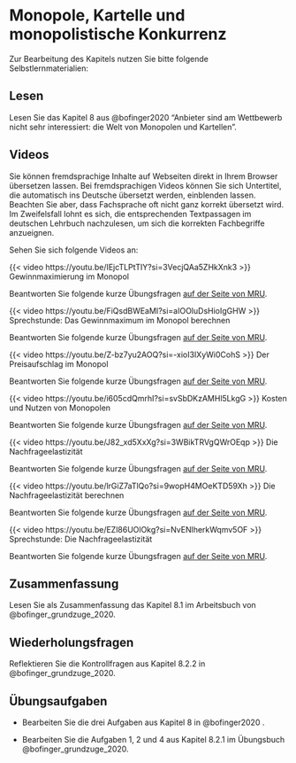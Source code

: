 # Monopole, Kartelle und monopolistische Konkurrenz

Zur Bearbeitung des Kapitels nutzen Sie bitte folgende Selbstlernmaterialien:

## Lesen

Lesen Sie das Kapitel 8 aus @bofinger2020 "Anbieter sind am Wettbewerb nicht sehr interessiert: die Welt von Monopolen und Kartellen".

## Videos

::: {.callout-important title="Praktischer Hinweis"}
Sie können fremdsprachige Inhalte auf Webseiten direkt in Ihrem Browser übersetzen lassen. Bei fremdsprachigen Videos können Sie sich Untertitel, die automatisch ins Deutsche übersetzt werden, einblenden lassen. Beachten Sie aber, dass Fachsprache oft nicht ganz korrekt übersetzt wird. Im Zweifelsfall lohnt es sich, die entsprechenden Textpassagen im deutschen Lehrbuch nachzulesen, um sich die korrekten Fachbegriffe anzueignen.
:::

Sehen Sie sich folgende Videos an:

::: {#vid-mono1}
{{< video https://youtu.be/IEjcTLPtTIY?si=3VecjQAa5ZHkXnk3 >}} 
Gewinnmaximierung im Monopol
:::

Beantworten Sie folgende kurze Übungsfragen [auf der Seite von MRU](https://mru.org/practice-questions/maximizing-profit-under-monopoly-practice-questions){target=_blank}.

::: {.callout-tip collapse="true" title="Video: Sprechstunde: Das Gewinnmaximum im Monopol berechnen"}
<div>

::: {#vid-mon2}
{{< video https://youtu.be/FiQsdBWEaMI?si=aIOOluDsHioIgGHW >}} 
Sprechstunde: Das Gewinnmaximum im Monopol berechnen
:::

</div>

Beantworten Sie folgende kurze Übungsfragen [auf der Seite von MRU](https://mru.org/practice-questions/office-hours-calculating-monopoly-profit-practice-questions){target=_blank}.
:::

::: {.callout-tip collapse="true" title="Video: Der Preisaufschlag im Monopol"}
<div>

::: {#vid-mon3}
{{< video https://youtu.be/Z-bz7yu2AOQ?si=-xioI3IXyWi0CohS >}} 
Der Preisaufschlag im Monopol
:::

</div>

Beantworten Sie folgende kurze Übungsfragen [auf der Seite von MRU](https://mru.org/practice-questions/monopoly-markup-practice-questions){target=_blank}.
:::



::: {.callout-tip collapse="true" title="Video: Kosten und Nutzen von Monopolen"}
<div>

::: {#vid-mon4}
{{< video https://youtu.be/i605cdQmrhI?si=svSbDKzAMHl5LkgG >}} 
Kosten und Nutzen von Monopolen
:::

</div>

Beantworten Sie folgende kurze Übungsfragen [auf der Seite von MRU](https://mru.org/practice-questions/costs-and-benefits-monopoly-practice-questions){target=_blank}.
:::

::: {.callout-note collapse="true" title="Bonusmaterial zur Nachfrageelastizität"}
<div>

::: {#vid-mon5}
{{< video https://youtu.be/J82_xd5XxXg?si=3WBikTRVgQWrOEqp >}} 
Die Nachfrageelastizität
:::

</div>

Beantworten Sie folgende kurze Übungsfragen [auf der Seite von MRU](https://mru.org/practice-questions/elasticity-demand-practice-questions){target=_blank}.

<div>

::: {#vid-mon6}
{{< video https://youtu.be/lrGiZ7aTlQo?si=9wopH4MOeKTD59Xh >}} 
Die Nachfrageelastizität berechnen
:::

</div>

Beantworten Sie folgende kurze Übungsfragen [auf der Seite von MRU](https://mru.org/practice-questions/calculating-elasticity-demand-practice-questions){target=_blank}.

<div>

::: {#vid-mon7}
{{< video https://youtu.be/EZl86UOlOkg?si=NvENlherkWqmv5OF >}} 
Sprechstunde: Die Nachfrageelastizität
:::

</div>

Beantworten Sie folgende kurze Übungsfragen [auf der Seite von MRU](https://mru.org/practice-questions/office-hours-elasticity-practice-questions){target=_blank}.
:::

## Zusammenfassung

Lesen Sie als Zusammenfassung das Kapitel 8.1 im Arbeitsbuch von @bofinger_grundzuge_2020.

## Wiederholungsfragen

Reflektieren Sie die Kontrollfragen aus Kapitel 8.2.2 in @bofinger_grundzuge_2020.

## Übungsaufgaben

-   Bearbeiten Sie die drei Aufgaben aus Kapitel 8 in @bofinger2020 .

-   Bearbeiten Sie die Aufgaben 1, 2 und 4 aus Kapitel 8.2.1 im Übungsbuch @bofinger_grundzuge_2020.
